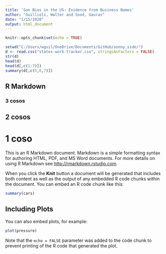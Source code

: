 ```yaml
---
title: 'Son Bias in the US: Evidence from Business Names'
author: "Guillioli, Walter and Sood, Gaurav"
date: "1/15/2020"
output: html_document
---
```


```r
knitr::opts_chunk$set(echo = TRUE)
```

```r
setwd("C:/Users/wguil/OneDrive/Documents/GitHub/sonny_side/")
d <- read.csv("states-work-tracker.csv", stringsAsFactors = FALSE)
str(d)
head(d)
head(d[,c(1:7)])
summary(d[,c(5,6,7)])
```


## R Markdown

### 3 cosos
## 2 cosos
# 1 coso

This is an R Markdown document. Markdown is a simple formatting syntax for authoring HTML, PDF, and MS Word documents. For more details on using R Markdown see <http://rmarkdown.rstudio.com>.

When you click the **Knit** button a document will be generated that includes both content as well as the output of any embedded R code chunks within the document. You can embed an R code chunk like this:

```r
summary(cars)
```

## Including Plots

You can also embed plots, for example:

```r
plot(pressure)
```

Note that the `echo = FALSE` parameter was added to the code chunk to prevent printing of the R code that generated the plot.
